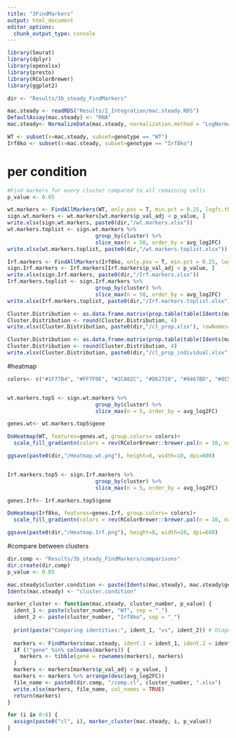 ---
title: "3FindMarkers"
output: html_document
editor_options: 
  chunk_output_type: console
---

```{r}
library(Seurat)
library(dplyr)
library(openxlsx)
library(presto)
library(RColorBrewer)
library(ggplot2)

dir <- "Results/3b_steady_FindMarkers"

mac.steady <- readRDS("Results/2_Integration/mac.steady.RDS")
DefaultAssay(mac.steady) <- "RNA"
mac.steady<- NormalizeData(mac.steady, normalization.method = "LogNormalize") 

WT <- subset(x=mac.steady, subset=genotype == "WT")
Irf8ko <- subset(x=mac.steady, subset=genotype == "Irf8ko")
```


# per condition
```{r}
#Find markers for every cluster compared to all remaining cells
p_value <- 0.05

wt.markers <- FindAllMarkers(WT, only.pos = T, min.pct = 0.25, logfc.threshold = 0.5)
sign.wt.markers <- wt.markers[wt.markers$p_val_adj < p_value, ]
write.xlsx(sign.wt.markers, paste0(dir,"/wt.markers.xlsx"))
wt.markers.toplist <- sign.wt.markers %>%
                            group_by(cluster) %>%
                            slice_max(n = 50, order_by = avg_log2FC)
write.xlsx(wt.markers.toplist, paste0(dir,"/wt.markers.toplist.xlsx"))

Irf.markers <- FindAllMarkers(Irf8ko, only.pos = T, min.pct = 0.25, logfc.threshold = 0.5)
sign.Irf.markers <- Irf.markers[Irf.markers$p_val_adj < p_value, ]
write.xlsx(sign.Irf.markers, paste0(dir,"/Irf.markers.xlsx"))
Irf.markers.toplist <- sign.Irf.markers %>%
                            group_by(cluster) %>%
                            slice_max(n = 50, order_by = avg_log2FC)
write.xlsx(Irf.markers.toplist, paste0(dir,"/Irf.markers.toplist.xlsx"))
```


```{r}
Cluster.Distribution <- as.data.frame.matrix(prop.table(table(Idents(mac.steady), mac.steady$genotype), margin=2))
Cluster.Distribution <- round(Cluster.Distribution, 4)
write.xlsx(Cluster.Distribution, paste0(dir,"/cl_prop.xlsx"), rowNames=TRUE)

Cluster.Distribution <- as.data.frame.matrix(prop.table(table(Idents(mac.steady), mac.steady$orig.ident), margin=2))
Cluster.Distribution <- round(Cluster.Distribution, 4)
write.xlsx(Cluster.Distribution, paste0(dir,"/cl_prop_individual.xlsx"), rowNames=TRUE)

```


#heatmap
```{r}
colors<- c("#1F77B4", "#FF7F0E", "#2CA02C", "#D62728", "#9467BD", "#8C564B", "#E377C2")


wt.markers.top5 <- sign.wt.markers %>%
                            group_by(cluster) %>%
                            slice_max(n = 5, order_by = avg_log2FC)

genes.wt<- wt.markers.top5$gene

DoHeatmap(WT, features=genes.wt, group.colors= colors)+ 
  scale_fill_gradientn(colors = rev(RColorBrewer::brewer.pal(n = 10, name = "RdBu")))

ggsave(paste0(dir,"/Heatmap.wt.png"), height=8, width=10, dpi=600)


Irf.markers.top5 <- sign.Irf.markers %>%
                            group_by(cluster) %>%
                            slice_max(n = 5, order_by = avg_log2FC)

genes.Irf<- Irf.markers.top5$gene

DoHeatmap(Irf8ko, features=genes.Irf, group.colors= colors)+ 
  scale_fill_gradientn(colors = rev(RColorBrewer::brewer.pal(n = 10, name = "RdBu")))

ggsave(paste0(dir,"/Heatmap.Irf.png"), height=8, width=10, dpi=600)

```

#compare between clusters
```{r}
dir.comp <- "Results/3b_steady_FindMarkers/comparisons"
dir.create(dir.comp)
p_value <- 0.05

mac.steady$cluster.condition <- paste(Idents(mac.steady), mac.steady$genotype, sep = "_")
Idents(mac.steady) <- "cluster.condition"

marker_cluster <- function(mac.steady, cluster_number, p_value) {
  ident_1 <- paste(cluster_number, "WT", sep = "_")
  ident_2 <- paste(cluster_number, "Irf8ko", sep = "_")
  
  print(paste("Comparing identities:", ident_1, "vs", ident_2)) # Diagnostic print
  
  markers <- FindMarkers(mac.steady, ident.1 = ident_1, ident.2 = ident_2, only.pos = TRUE, min.pct = 0.25, logfc.threshold = 0.5)
  if (!"gene" %in% colnames(markers)) {
    markers <- tibble(gene = rownames(markers), markers)
  }
  markers <- markers[markers$p_val_adj < p_value, ]
  markers <- markers %>% arrange(desc(avg_log2FC))
  file_name <- paste0(dir.comp, "/comp.cl", cluster_number, ".xlsx")
  write.xlsx(markers, file_name, col_names = TRUE)
  return(markers)
}

for (i in 0:6) {
  assign(paste0("cl", i), marker_cluster(mac.steady, i, p_value))
}
```


